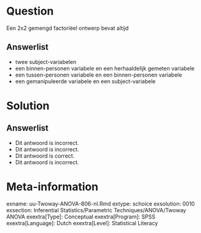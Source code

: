 
Question
========
  
Een 2x2 gemengd factoriëel ontwerp bevat altijd 
  
Answerlist
----------
* twee subject-variabelen 
* een binnen-personen variabele en een herhaaldelijk gemeten variabele 
* een tussen-personen variabele en een binnen-personen variabele 
* een gemanipuleerde variabele en een subject-variabele 


Solution
========
  


Answerlist
----------

* Dit antwoord is incorrect.
* Dit antwoord is incorrect.
* Dit antwoord is correct.
* Dit antwoord is incorrect.



Meta-information
================
exname: uu-Twoway-ANOVA-806-nl.Rmd
extype: schoice
exsolution: 0010
exsection: Inferential Statistics/Parametric Techniques/ANOVA/Twoway ANOVA
exextra[Type]: Conceptual
exextra[Program]: SPSS
exextra[Language]: Dutch
exextra[Level]: Statistical Literacy
